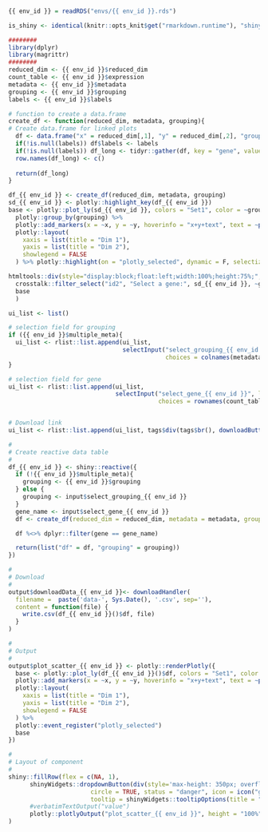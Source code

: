 ### 

<!-- Component created on {{ date }} -->

```r
{{ env_id }} = readRDS("envs/{{ env_id }}.rds")

is_shiny <- identical(knitr::opts_knit$get("rmarkdown.runtime"), "shiny")

########
library(dplyr)
library(magrittr)
########
reduced_dim <- {{ env_id }}$reduced_dim
count_table <- {{ env_id }}$expression
metadata <- {{ env_id }}$metadata
grouping <- {{ env_id }}$grouping
labels <- {{ env_id }}$labels

# function to create a data.frame
create_df <- function(reduced_dim, metadata, grouping){
# Create data.frame for linked plots
  df <- data.frame("x" = reduced_dim[,1], "y" = reduced_dim[,2], "grouping" = as.factor(metadata[[grouping]]), t(count_table))
  if(!is.null(labels)) df$labels <- labels
  if(!is.null(labels)) df_long <- tidyr::gather(df, key = "gene", value = "expression", -x, -y, -grouping, -labels) else df_long <- tidyr::gather(df, key = "gene", value = "expression", -x, -y, -grouping)
  row.names(df_long) <- c()
  
  return(df_long)
}
```

```r
df_{{ env_id }} <- create_df(reduced_dim, metadata, grouping)
sd_{{ env_id }} <- plotly::highlight_key(df_{{ env_id }})
base <- plotly::plot_ly(sd_{{ env_id }}, colors = "Set1", color = ~grouping) %>%
  plotly::group_by(grouping) %>%
  plotly::add_markers(x = ~x, y = ~y, hoverinfo = "x+y+text", text = ~paste("grouping: ", grouping,"</br> label: ", labels)) %>%
  plotly::layout(
    xaxis = list(title = "Dim 1"),
    yaxis = list(title = "Dim 2"),
    showlegend = FALSE
  ) %>% plotly::highlight(on = "plotly_selected", dynamic = F, selectize = F)

htmltools::div(style="display:block;float:left;width:100%;height:75%;",
  crosstalk::filter_select("id2", "Select a gene:", sd_{{ env_id }}, ~gene, multiple = F),
  base
  )
```

```r
ui_list <- list()

# selection field for grouping
if ({{ env_id }}$multiple_meta){
  ui_list <- rlist::list.append(ui_list,
                                selectInput("select_grouping_{{ env_id }}", label = "Select column for grouping:",
                                            choices = colnames(metadata), selected = grouping))
}

# selection field for gene
ui_list <- rlist::list.append(ui_list,
                              selectInput("select_gene_{{ env_id }}", label = "Select a gene:",
                                          choices = rownames(count_table)))


# Download link
ui_list <- rlist::list.append(ui_list, tags$div(tags$br(), downloadButton('downloadData_{{ env_id }}', 'Download data')))

#
# Create reactive data table
#
df_{{ env_id }} <- shiny::reactive({
  if (!{{ env_id }}$multiple_meta){
    grouping <- {{ env_id }}$grouping
  } else {
    grouping <- input$select_grouping_{{ env_id }}
  }
  gene_name <- input$select_gene_{{ env_id }}
  df <- create_df(reduced_dim = reduced_dim, metadata = metadata, grouping = grouping)

  df %<>% dplyr::filter(gene == gene_name)

  return(list("df" = df, "grouping" = grouping))
})

#
# Download
#
output$downloadData_{{ env_id }}<- downloadHandler(
  filename =  paste('data-', Sys.Date(), '.csv', sep=''),
  content = function(file) {
    write.csv(df_{{ env_id }}()$df, file)
  }
)

#
# Output
#
output$plot_scatter_{{ env_id }} <- plotly::renderPlotly({
  base <- plotly::plot_ly(df_{{ env_id }}()$df, colors = "Set1", color = ~grouping, source = "scatter_{{ env_id }}", key = rownames(df_{{ env_id }}()$df)) %>%
  plotly::add_markers(x = ~x, y = ~y, hoverinfo = "x+y+text", text = ~paste("grouping: ", grouping,"</br> label: ", labels)) %>%
  plotly::layout(
    xaxis = list(title = "Dim 1"),
    yaxis = list(title = "Dim 2"),
    showlegend = FALSE
  ) %>%
  plotly::event_register("plotly_selected")
  base
})

#
# Layout of component
#
shiny::fillRow(flex = c(NA, 1),
      shinyWidgets::dropdownButton(div(style='max-height: 350px; overflow-x: auto;',do.call(shiny::inputPanel, ui_list)),
                       circle = TRUE, status = "danger", icon = icon("gear"), width = "300px",
                       tooltip = shinyWidgets::tooltipOptions(title = "Click, to change plot settings:")),
      #verbatimTextOutput("value")
      plotly::plotlyOutput("plot_scatter_{{ env_id }}", height = "100%")
)
```


